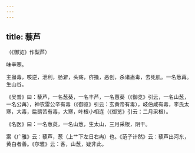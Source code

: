 ```yaml
---
---
---
```

title: 藜芦
---



（《御览》作梨芦）

味辛寒。

主蛊毒，咳逆，泄利，肠澼，头疡，疥搔，恶创，杀诸蛊毒，去死肌。一名葱苒。生山谷。

《吴普》曰：藜芦，一名葱葵，一名丰芦，一名蕙葵（《御览》引云，一名山葱，一名公苒），神农雷公辛有毒（《御览》引云：玄黄帝有毒），岐伯咸有毒，李氏太寒，大毒，扁鹊苦有毒，大寒，叶根小相连（《御览》引云：二月采根）。

《名医》曰：一名葱菼，一名山葱，生太山，三月采根，阴干。

案《广雅》云：藜芦，葱（上艹下左日右冉）也。《范子计然》云：藜芦出河东，黄白者善。《尔雅》云：茖，山葱，疑非此。